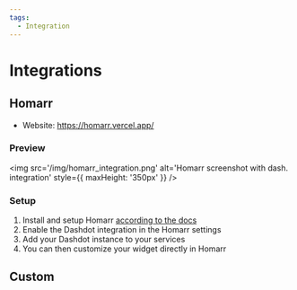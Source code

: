 ```yaml
---
tags:
  - Integration
---
```


# Integrations

## Homarr

- Website: <https://homarr.vercel.app/>

### Preview

<img
  src='/img/homarr_integration.png'
  alt='Homarr screenshot with dash. integration'
  style={{ maxHeight: '350px' }}
/>

### Setup

1. Install and setup Homarr [according to the docs](https://homarr.vercel.app/docs/quick-start/)
2. Enable the Dashdot integration in the Homarr settings
3. Add your Dashdot instance to your services
4. You can then customize your widget directly in Homarr

## Custom


<DocCardList items={useCurrentSidebarCategory().items} />
